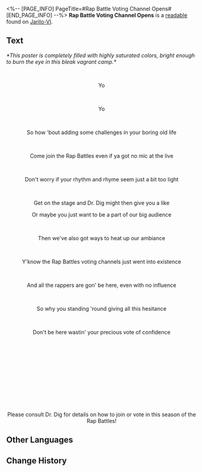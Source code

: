 <%-- [PAGE_INFO]
PageTitle=#Rap Battle Voting Channel Opens#
[END_PAGE_INFO] --%>
{{Readable Infobox
|id           = 098
|partIds      = 190223
|title        = 
|image        = Item Jarilo-VI Readable.png
|world        = Jarilo-VI
|parts        = 1
|author       = <!--to be added-->
|description  = A promotion image for a competition in the vagrant camp. You have plenty of reasons to suspect this was made by a certain rapper.
|part1        = Rap Battle Voting Channel Opens
|source1      = {{cx|Source missing}}
|characters   = 
|factions     = 
}}
'''Rap Battle Voting Channel Opens''' is a [[readable]] found on [[Jarilo-VI]].
<!--
==Location==
{{Map Embed|<map name>|<marker id>}}
-->
==Text==
''*This poster is completely filled with highly saturated colors, bright enough to burn the eye in this bleak vagrant camp.*''

<div align="center">{{Size|+4|The voting channel for the next season of Rap Battles has opened}}</div><br /><div align="center">{{Size|+4|Rap lovers, come one, come all!}}</div>

<div align="center">Yo</div><br /><div align="center">Yo</div><br /><div align="center">So how 'bout adding some challenges in your boring old life</div><br /><div align="center">Come join the Rap Battles even if ya got no mic at the live</div><br /><div align="center">Don't worry if your rhythm and rhyme seem just a bit too light</div><br /><div align="center">Get on the stage and Dr. Dig might then give you a like</div>

<div align="center">Or maybe you just want to be a part of our big audience</div><br /><div align="center">Then we've also got ways to heat up our ambiance</div><br /><div align="center"> Y'know the Rap Battles voting channels just went into existence</div><br /><div align="center">And all the rappers are gon' be here, even with no influence</div><br /><div align="center">So why you standing 'round giving all this hesitance</div><br /><div align="center">Don't be here wastin' your precious vote of confidence</div>

<div align="center">{{Size|+4|The brand-new season of the largest rap battle}}</div><br /><div align="center">{{Size|+4|in the history of the Svarog base is ON!}}</div><br /><div align="center">{{Size|+4|88 Degrees Bedrock? Doggie Spock? Big Daddy Invincible?}}</div><br /><div align="center">{{Size|+4|All the celebs are here for tonight's show!}}</div><br /><div align="center">{{Size|+4|Voting for contestants to stay or go?}}</div><br /><div align="center">{{Size|+4|Sing your heart out on the grand stage?}}</div><br /><div align="center">{{Size|+4|It's all up to you!}}</div>

<div align="center">Please consult Dr. Dig for details on how to join or vote in this season of the Rap Battles!</div>

<!--
==Trivia==
* 
-->
==Other Languages==
{{Other Languages
|en   = Rap Battle Voting Channel Opens
|zhs  = 说唱大战投票通道开启
|zht  = 饒舌大戰投票開始
|ja   = ラップ大会投票開始
|ko   = 랩 대전 투표 시작!
|es   = Abiertas las votaciones para las Batallas de Rap
|fr   = Ouverture des votes pour les battles de rap
|ru   = Открыто голосование рэп-баттла
|th   = เปิดช่องทางโหวตศึกดวลแรป
|vi   = Mở Kênh Bỏ Phiếu Đại Chiến Rap
|de   = Öffnung des Abstimmungskanals für Rap-Battle
|id   = Pembukaan Jalur Pemungutan Suara Perang Rap
|pt   = Abertura do Canal de Votação das Batalhas de Rap
}}

==Change History==
{{Change History|1.0}}